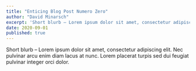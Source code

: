```yaml
---
title: "Enticing Blog Post Numero Zero"
author: "David Minarsch"
excerpt: 'Short blurb – Lorem ipsum dolor sit amet, consectetur adipiscing elit. Nec pulvinar arcu enim diam lacus at nunc. Lorem placerat turpis sed dui feugiat pulvinar integer orci dolor.'
date: 2020-09-01
published: true
---
```


Short blurb – Lorem ipsum dolor sit amet, consectetur adipiscing elit. Nec pulvinar arcu enim diam lacus at nunc. Lorem placerat turpis sed dui feugiat pulvinar integer orci dolor.